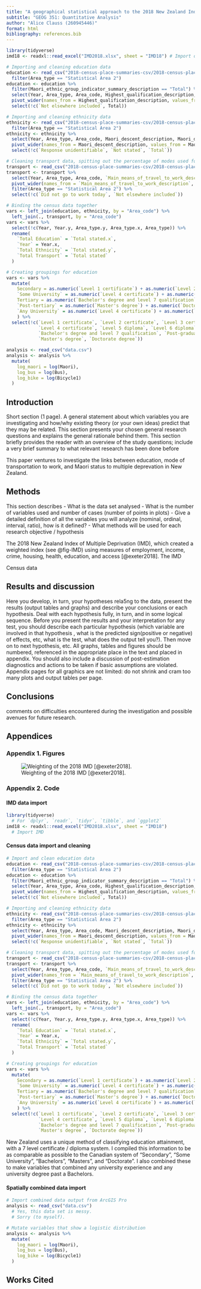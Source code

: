 ```yaml
---
title: "A geographical statistical approach to the 2018 New Zealand Index of Multiple Deprevation"
subtitle: "GEOG 351: Quantitative Analysis"
author: "Alice Clauss (260945446)"
format: html
bibliography: references.bib
---
```


```r
library(tidyverse)
imd18 <- readxl::read_excel("IMD2018.xlsx", sheet = "IMD18") # Import data

# Importing and cleaning education data
education <- read_csv("2018-census-place-summaries-csv/2018-census-place-summaries-education-table2-2018-csv.csv") %>%
  filter(Area_type == "Statistical Area 2")
education <- education %>%
  filter(Maori_ethnic_group_indicator_summary_description == "Total") %>%
  select(Year, Area_type, Area_code, Highest_qualification_description, Highest_qualification_percent) %>%
  pivot_wider(names_from = Highest_qualification_description, values_from = Highest_qualification_percent) %>%
  select(!c(`Not elsewhere included`, Total))

# Importing and cleaning ethnicity data
ethnicity <- read_csv("2018-census-place-summaries-csv/2018-census-place-summaries-ethnicity-table1-2018-csv.csv") %>%
  filter(Area_type == "Statistical Area 2")
ethnicity <- ethnicity %>%
  select(Year, Area_type, Area_code, Maori_descent_description, Maori_descent_indicator_percent) %>%
  pivot_wider(names_from = Maori_descent_description, values_from = Maori_descent_indicator_percent) %>%
  select(!c(`Response unidentifiable`, `Not stated`, `Total`))

# Cleaning transport data, spitting out the percentage of modes used for work, selecting SA2
transport <- read_csv("2018-census-place-summaries-csv/2018-census-place-summaries-transport-table1-2018-csv.csv")
transport <- transport %>%
  select(Year, Area_type, Area_code, `Main_means_of_travel_to_work_description`, `Main_means_of_travel_to_work_percent`) %>%
  pivot_wider(names_from = `Main_means_of_travel_to_work_description`, values_from = `Main_means_of_travel_to_work_percent`) %>%
  filter(Area_type == "Statistical Area 2") %>%
  select(!c(`Did not go to work today`, `Not elsewhere included`))

# Binding the census data together
vars <- left_join(education, ethnicity, by = "Area_code") %>%
  left_join(., transport, by = "Area_code")
vars <- vars %>%
  select(!c(Year, Year.y, Area_type.y, Area_type.x, Area_type)) %>%
  rename(
    `Total Education` = `Total stated.x`,
    `Year` = Year.x,
    `Total Ethnicity` = `Total stated.y`,
    `Total Transport` = `Total stated`
  )

# Creating groupings for education
vars <- vars %>%
  mutate(
    Secondary = as.numeric(`Level 1 certificate`) + as.numeric(`Level 2 certificate`) + as.numeric(`Level 3 certificate`) + as.numeric(`Overseas secondary school qualification`),
    `Some University` = as.numeric(`Level 4 certificate`) + as.numeric(`Level 5 diploma`) + as.numeric(`Level 6 diploma`),
    Tertiary = as.numeric(`Bachelor's degree and level 7 qualification`) + as.numeric(`Post-graduate and honours degrees`),
    `Post-tertiary` = as.numeric(`Master's degree`) + as.numeric(`Doctorate degree`),
    `Any University` = as.numeric(`Level 4 certificate`) + as.numeric(`Level 5 diploma`) + as.numeric(`Bachelor's degree and level 7 qualification`) + as.numeric(`Post-graduate and honours degrees`) + as.numeric(`Master's degree`) + as.numeric(`Doctorate degree`)
    ) %>%
  select(!c(`Level 1 certificate`, `Level 2 certificate`, `Level 3 certificate`,
            `Level 4 certificate`, `Level 5 diploma`, `Level 6 diploma`,
            `Bachelor's degree and level 7 qualification`, `Post-graduate and honours degrees`,
            `Master's degree`, `Doctorate degree`))

analysis <- read_csv("data.csv")
analysis <- analysis %>%
  mutate(
    log_maori = log(Maori),
    log_bus = log(Bus),
    log_bike = log(Bicycle1)
  )
```


## Introduction
Short section (1 page). A general statement about which variables you are investigating and how/why existing theory (or your own ideas) predict that they may be related. This section presents your chosen general research questions and explains the general rationale behind them. This section briefly provides the reader with an overview of the study questions; include a very brief summary to what relevant research has been done before

This paper ventures to investigate the links between education, mode of transportation to work, and Maori status to multiple deprevation in New Zealand. 



## Methods
This section describes 
- What is the data set analysed
- What is the number of variables used and number of cases (number of points in plots)
- Give a detailed definition of all the variables you will analyze (nominal, ordinal, interval, ratio), how is it defined?
- What methods will be used for each research objective / hypothesis

The 2018 New Zealand Index of Multiple Deprivation (IMD), which created a weighted index (see @fig-IMD) using measures of employment, income, crime, housing, health, education, and access [@exeter2018]. The IMD

Census data 

## Results and discussion
Here you develop, in turn, your hypotheses rela5ng to the data,
present the results (output tables and graphs) and describe your conclusions or each hypothesis. Deal with each hypothesis fully, in turn, and in some logical sequence. Before you present the results and your interpretation for any test, you should describe each particular hypothesis (which variable are involved in that hypothesis , what is the predicted sign(positive or negative) of effects, etc, what is the test, what does the output tell you?). Then move on to next hypothesis, etc. All graphs, tables and figures should be numbered, referenced in the appropriate place in the text and placed in appendix. You should also include a discussion of post-estimation diagnostics and actions to be taken if basic assumptions are violated. Appendix pages for all graphics are not limited: do not shrink and cram too many plots and output tables per page.

## Conclusions
comments on difficulties encountered during the investigation and possible avenues for future research.

## Appendices

### Appendix 1. Figures

![Weighting of the 2018 IMD [@exeter2018].](final_pres_wrap/IMD_2018_development.png){#fig-IMD}

### Appendix 2. Code

#### IMD data import

``` r
library(tidyverse)
  # For `dplyr`, `readr`, `tidyr`, `tibble`, and `ggplot2`
imd18 <- readxl::read_excel("IMD2018.xlsx", sheet = "IMD18") 
  # Import IMD 
```

#### Census data import and cleaning

``` r
# Import and clean education data
education <- read_csv("2018-census-place-summaries-csv/2018-census-place-summaries-education-table2-2018-csv.csv") %>%
  filter(Area_type == "Statistical Area 2")
education <- education %>%
  filter(Maori_ethnic_group_indicator_summary_description == "Total") %>%
  select(Year, Area_type, Area_code, Highest_qualification_description, Highest_qualification_percent) %>%
  pivot_wider(names_from = Highest_qualification_description, values_from = Highest_qualification_percent) %>%
  select(!c(`Not elsewhere included`, Total))

# Importing and cleaning ethnicity data
ethnicity <- read_csv("2018-census-place-summaries-csv/2018-census-place-summaries-ethnicity-table1-2018-csv.csv") %>%
  filter(Area_type == "Statistical Area 2")
ethnicity <- ethnicity %>%
  select(Year, Area_type, Area_code, Maori_descent_description, Maori_descent_indicator_percent) %>%
  pivot_wider(names_from = Maori_descent_description, values_from = Maori_descent_indicator_percent) %>%
  select(!c(`Response unidentifiable`, `Not stated`, `Total`))

# Cleaning transport data, spitting out the percentage of modes used for work, selecting SA2
transport <- read_csv("2018-census-place-summaries-csv/2018-census-place-summaries-transport-table1-2018-csv.csv")
transport <- transport %>%
  select(Year, Area_type, Area_code, `Main_means_of_travel_to_work_description`, `Main_means_of_travel_to_work_percent`) %>%
  pivot_wider(names_from = `Main_means_of_travel_to_work_description`, values_from = `Main_means_of_travel_to_work_percent`) %>%
  filter(Area_type == "Statistical Area 2") %>%
  select(!c(`Did not go to work today`, `Not elsewhere included`))

# Binding the census data together
vars <- left_join(education, ethnicity, by = "Area_code") %>%
  left_join(., transport, by = "Area_code")
vars <- vars %>%
  select(!c(Year, Year.y, Area_type.y, Area_type.x, Area_type)) %>%
  rename(
    `Total Education` = `Total stated.x`,
    `Year` = Year.x,
    `Total Ethnicity` = `Total stated.y`,
    `Total Transport` = `Total stated`
  )

# Creating groupings for education
vars <- vars %>%
  mutate(
    Secondary = as.numeric(`Level 1 certificate`) + as.numeric(`Level 2 certificate`) + as.numeric(`Level 3 certificate`) + as.numeric(`Overseas secondary school qualification`),
    `Some University` = as.numeric(`Level 4 certificate`) + as.numeric(`Level 5 diploma`) + as.numeric(`Level 6 diploma`),
    Tertiary = as.numeric(`Bachelor's degree and level 7 qualification`) + as.numeric(`Post-graduate and honours degrees`),
    `Post-tertiary` = as.numeric(`Master's degree`) + as.numeric(`Doctorate degree`),
    `Any University` = as.numeric(`Level 4 certificate`) + as.numeric(`Level 5 diploma`) + as.numeric(`Bachelor's degree and level 7 qualification`) + as.numeric(`Post-graduate and honours degrees`) + as.numeric(`Master's degree`) + as.numeric(`Doctorate degree`)
    ) %>%
  select(!c(`Level 1 certificate`, `Level 2 certificate`, `Level 3 certificate`,
            `Level 4 certificate`, `Level 5 diploma`, `Level 6 diploma`,
            `Bachelor's degree and level 7 qualification`, `Post-graduate and honours degrees`,
            `Master's degree`, `Doctorate degree`))

```
::: {.aside}
New Zealand uses a unique method of classifying education attainment, with a 7 level certificate / diploma system. I compiled this information to be as comparable as possible to the Canadian system of "Secondary", "Some University", "Bachelors", "Masters", and "Doctorate". I also combined these to make variables that combined any university experience and any university degree past a Bachelors. 
:::

#### Spatially combined data import

``` r
# Import combined data output from ArcGIS Pro
analysis <- read_csv("data.csv")
  # Yes, this data set is messy.
  # Sorry (to myself). 

# Mutate variables that show a logistic distribution
analysis <- analysis %>%
  mutate(
    log_maori = log(Maori),
    log_bus = log(Bus),
    log_bike = log(Bicycle1)
  )
```

## Works Cited

